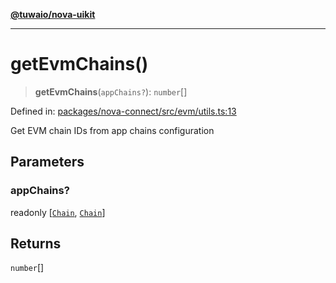 [**@tuwaio/nova-uikit**](../../../../README.md)

***

# getEvmChains()

> **getEvmChains**(`appChains?`): `number`[]

Defined in: [packages/nova-connect/src/evm/utils.ts:13](https://github.com/TuwaIO/nova-uikit/blob/f227d130007d40907dfb21ddf99a3a7d098f9afc/packages/nova-connect/src/evm/utils.ts#L13)

Get EVM chain IDs from app chains configuration

## Parameters

### appChains?

readonly \[[`Chain`](../type-aliases/Chain.md), [`Chain`](../type-aliases/Chain.md)\]

## Returns

`number`[]
